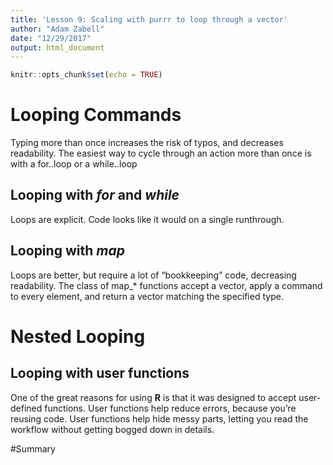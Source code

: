 ```yaml
---
title: 'Lesson 9: Scaling with purrr to loop through a vector'
author: "Adam Zabell"
date: "12/29/2017"
output: html_document
---
```


```r
knitr::opts_chunk$set(echo = TRUE)
```

# Looping Commands
Typing more than once increases the risk of typos, and decreases readability. 
The easiest way to cycle through an action more than once is with a for..loop or a while..loop 

## Looping with *for* and *while*
Loops are explicit.
Code looks like it would on a single runthrough. 

## Looping with *map*
Loops are better, but require a lot of "bookkeeping" code, decreasing readability.
The class of map_* functions accept a vector, apply a command to every element, and return a vector matching the specified type.

# Nested Looping 
## Looping with user functions
One of the great reasons for using **R** is that it was designed to accept user-defined functions.
User functions help reduce errors, because you're reusing code.
User functions help hide messy parts, letting you read the workflow without getting bogged down in details.

#Summary

